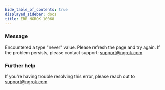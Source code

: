 ```yaml
---
hide_table_of_contents: true
displayed_sidebar: docs
title: ERR_NGROK_10068
---
```


### Message

Encountered a type "never" value. Please refresh the page and try again. If the problem persists, please contact support: support@ngrok.com

### Further help

If you're having trouble resolving this error, please reach out to [support@ngrok.com](mailto:support@ngrok.com?subject=Help%20with%20ERR_NGROK_10068)
